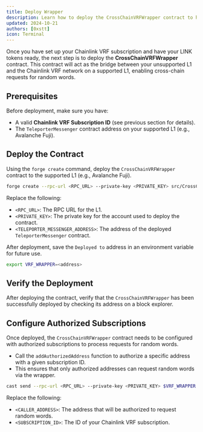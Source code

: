 ```yaml
---
title: Deploy Wrapper
description: Learn how to deploy the CrossChainVRFWrapper contract to handle cross-chain VRF requests.
updated: 2024-10-21
authors: [0xstt]
icon: Terminal
---
```



Once you have set up your Chainlink VRF subscription and have your LINK tokens ready, the next step is to deploy the **CrossChainVRFWrapper** contract. This contract will act as the bridge between your unsupported L1 and the Chainlink VRF network on a supported L1, enabling cross-chain requests for random words.

<Steps>
<Step>

## Prerequisites
Before deployment, make sure you have:
- A valid **Chainlink VRF Subscription ID** (see previous section for details).
- The `TeleporterMessenger` contract address on your supported L1 (e.g., Avalanche Fuji).
</Step>
<Step>

## Deploy the Contract
Using the `forge create` command, deploy the `CrossChainVRFWrapper` contract to the supported L1 (e.g., Avalanche Fuji).

```bash
forge create --rpc-url <RPC_URL> --private-key <PRIVATE_KEY> src/CrossChainVRFWrapper.sol:CrossChainVRFWrapper --constructor-args <TELEPORTER_MESSENGER_ADDRESS> --broadcast
```

Replace the following:

- `<RPC_URL>`: The RPC URL for the L1.
- `<PRIVATE_KEY>`: The private key for the account used to deploy the contract.
- `<TELEPORTER_MESSENGER_ADDRESS>`: The address of the deployed `TeleporterMessenger` contract.

After deployment, save the `Deployed to` address in an environment variable for future use.

```bash
export VRF_WRAPPER=<address>
```

</Step>
<Step>

## Verify the Deployment
After deploying the contract, verify that the `CrossChainVRFWrapper` has been successfully deployed by checking its address on a block explorer.

</Step>
<Step>

## Configure Authorized Subscriptions
Once deployed, the `CrossChainVRFWrapper` contract needs to be configured with authorized subscriptions to process requests for random words.

- Call the `addAuthorizedAddress` function to authorize a specific address with a given subscription ID.
- This ensures that only authorized addresses can request random words via the wrapper.

```bash
cast send --rpc-url <RPC_URL> --private-key <PRIVATE_KEY> $VRF_WRAPPER "addAuthorizedAddress(address caller, uint256 subscriptionId)" <CALLER_ADDRESS> <SUBSCRIPTION_ID>
```

Replace the following:

- `<CALLER_ADDRESS>`: The address that will be authorized to request random words.
- `<SUBSCRIPTION_ID>`: The ID of your Chainlink VRF subscription.
</Step>
</Steps>